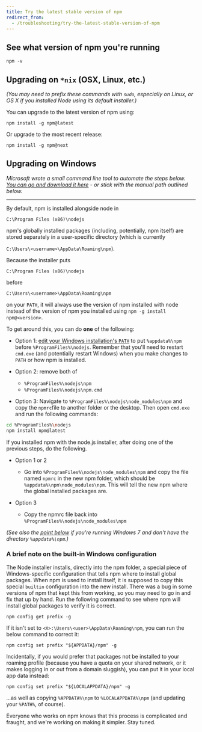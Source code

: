 ```yaml
---
title: Try the latest stable version of npm
redirect_from:
  - /troubleshooting/try-the-latest-stable-version-of-npm
---
```


## See what version of npm you're running

```
npm -v
```

## Upgrading on `*nix` (OSX, Linux, etc.)

_(You may need to prefix these commands with `sudo`, especially on Linux, or OS X if you installed Node using its default installer.)_

You can upgrade to the latest version of npm using:

```
npm install -g npm@latest
```

Or upgrade to the most recent release:
```
npm install -g npm@next
```

## Upgrading on Windows
_Microsoft wrote a small command line tool to automate the steps below. [You can go and download it here](https://github.com/felixrieseberg/npm-windows-upgrade) - or stick with the manual path outlined below._

___

By default, npm is installed alongside node in

`C:\Program Files (x86)\nodejs`

npm's globally installed packages (including, potentially, npm itself) are stored separately in a user-specific directory (which is currently

 `C:\Users\<username>\AppData\Roaming\npm`).

 Because the installer puts

 `C:\Program Files (x86)\nodejs`  

 before

 `C:\Users\<username>\AppData\Roaming\npm`

 on your `PATH`, it will always use the version of npm installed with node instead of the version of npm you installed using `npm -g install npm@<version>`.

 To get around this, you can do **one** of the following:

* Option 1: [edit your Windows installation's `PATH`](http://superuser.com/questions/284342/what-are-path-and-other-environment-variables-and-how-can-i-set-or-use-them) to put `%appdata%\npm` before `%ProgramFiles%\nodejs`.
Remember that you'll need to restart `cmd.exe` (and potentially restart Windows) when you make changes to `PATH` or how npm is installed.

* Option 2: remove both of
	* `%ProgramFiles%\nodejs\npm`
	* `%ProgramFiles%\nodejs\npm.cmd`

* Option 3: Navigate to `%ProgramFiles%\nodejs\node_modules\npm` and copy the `npmrc`file to another folder or the desktop.
Then open `cmd.exe` and run the following commands:
```bash
cd %ProgramFiles%\nodejs
npm install npm@latest
```

If you installed npm with the node.js installer, after doing one of the previous steps, do the following.

* Option 1 or 2
    * Go into `%ProgramFiles%\nodejs\node_modules\npm` and copy the file named `npmrc` in the new npm folder, which should be `%appdata%\npm\node_modules\npm`. This will tell the new npm where the global installed packages are.

* Option 3
    * Copy the npmrc file back into `%ProgramFiles%\nodejs\node_modules\npm`

*(See also the [point below](https://docs.npmjs.com/common-errors#error-enoent-stat-cusersuserappdataroamingnpm-on-windows-7) if you're running Windows 7 and don't have the directory `%appdata%\npm`.)*

### A brief note on the built-in Windows configuration

The Node installer installs, directly into the npm folder, a special piece of Windows-specific configuration that tells npm where to install global packages. When npm is used to install itself, it is supposed to copy this special `builtin` configuration into the new install. There was a bug in some versions of npm that kept this from working, so you may need to go in and fix that up by hand. Run the following command to see where npm will  install global packages to verify it is correct.

```
npm config get prefix -g
```

If it isn't set to `<X>:\Users\<user>\AppData\Roaming\npm`, you can run the below command to correct it:

```
npm config set prefix "${APPDATA}/npm" -g
```

Incidentally, if you would prefer that packages not be installed to your roaming profile (because you have a quota on your shared network, or it makes logging in or out from a domain sluggish), you can put it in your local app data instead:

```
npm config set prefix "${LOCALAPPDATA}/npm" -g
```

...as well as copying `%APPDATA%\npm` to `%LOCALAPPDATA%\npm` (and updating your `%PATH%`, of course).

Everyone who works on npm knows that this process is complicated and fraught, and we're working on making it simpler. Stay tuned.

